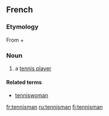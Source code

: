 ==French==
===Etymology===
From {{etyl|en|fr}} {{term|tennis}} + {{term|man}}

===Noun===
{{fr-noun|m|pl2=tennismen}}
#a [[tennis player]]

====Related terms====
* [[tenniswoman]]

[[fr:tennisman]]
[[ru:tennisman]]
[[fi:tennisman]]